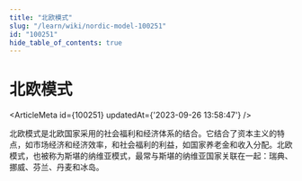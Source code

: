 ```yaml
---
title: "北欧模式"
slug: "/learn/wiki/nordic-model-100251"
id: "100251"
hide_table_of_contents: true
---
```



# 北欧模式

<ArticleMeta id={100251} updatedAt={'2023-09-26 13:58:47'} />
<div className='border-solid border-b border-t-0 my-4 border-[var(--ifm-color-gray-300)]' />

北欧模式是北欧国家采用的社会福利和经济体系的结合。它结合了资本主义的特点，如市场经济和经济效率，和社会福利的利益，如国家养老金和收入分配。北欧模式，也被称为斯堪的纳维亚模式，最常与斯堪的纳维亚国家关联在一起：瑞典、挪威、芬兰、丹麦和冰岛。
